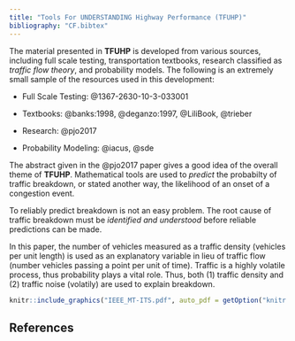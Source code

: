 ```yaml
---
title: "Tools For UNDERSTANDING Highway Performance (TFUHP)"
bibliography: "CF.bibtex"
---
```


The material presented in __TFUHP__ is developed from various sources, including full scale testing, transportation textbooks, research classified as _traffic flow theory_, and probability models. The following is an extremely small sample of the resources used in this development:

* Full Scale Testing: @1367-2630-10-3-033001

* Textbooks: @banks:1998, @deganzo:1997, @LiliBook, @trieber

* Research: @pjo2017 

* Probability Modeling: @iacus, @sde 

The abstract given in the @pjo2017 paper gives a good idea of the overall theme of __TFUHP__. Mathematical tools are used to _predict_ the probabilty of traffic breakdown, or stated another way, the likelihood of an onset of a congestion event. 

To reliably predict breakdown is not an easy problem. The root cause of traffic breakdown must be _identified and understood_ before reliable predictions can be made. 

In this paper, the number of vehicles measured as a traffic density (vehicles per unit length) is used as an explanatory variable in lieu of traffic flow (number vehicles passing a point per unit of time). Traffic is a highly volatile process, thus probability plays a vital role. Thus, both (1) traffic density and (2) traffic noise (volatily) are used to explain breakdown. 


```r
knitr::include_graphics("IEEE_MT-ITS.pdf", auto_pdf = getOption("knitr.graphics.auto_pdf", TRUE))
```



## References


